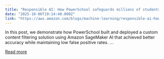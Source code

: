 ```yaml
---
title: "Responsible AI: How PowerSchool safeguards millions of students with AI-powered content filtering using Amazon SageMaker AI"
date: "2025-10-06T19:14:40.000Z"
link: "https://aws.amazon.com/blogs/machine-learning/responsible-ai-how-powerschool-safeguards-millions-of-students-with-ai-powered-content-filtering-using-amazon-sagemaker-ai/"
---
```


In this post, we demonstrate how PowerSchool built and deployed a custom content filtering solution using Amazon SageMaker AI that achieved better accuracy while maintaining low false positive rates. ...

[Read more](https://aws.amazon.com/blogs/machine-learning/responsible-ai-how-powerschool-safeguards-millions-of-students-with-ai-powered-content-filtering-using-amazon-sagemaker-ai/)
